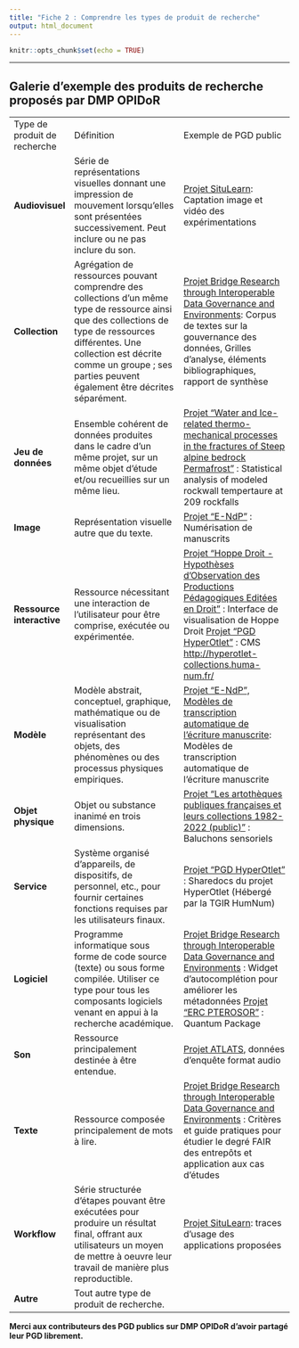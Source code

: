 ```yaml
---
title: "Fiche 2 : Comprendre les types de produit de recherche"
output: html_document
---
```


```r
knitr::opts_chunk$set(echo = TRUE)
```

------------------------------------------------------------------------

## Galerie d'exemple des produits de recherche proposés par DMP OPIDoR

|                              |                                                                                                                                                                                                                                                           |                                                                                                                                                                                                                                                   |
|------------------------------|-----------------------------------------------------------------------------------------------------------------------------------------------------------------------------------------------------------------------------------------------------------|---------------------------------------------------------------------------------------------------------------------------------------------------------------------------------------------------------------------------------------------------|
| Type de produit de recherche | Définition                                                                                                                                                                                                                                                | Exemple de PGD public                                                                                                                                                                                                                             |
| **Audiovisuel**              | Série de représentations visuelles donnant une impression de mouvement lorsqu'elles sont présentées successivement. Peut inclure ou ne pas inclure du son.                                                                                                | [Projet SituLearn ](https://dmp.opidor.fr/plans/9357/export.pdf): Captation image et vidéo des expérimentations                                                                                                                                   |
| **Collection**               | Agrégation de ressources pouvant comprendre des collections d'un même type de ressource ainsi que des collections de type de ressources différentes. Une collection est décrite comme un groupe ; ses parties peuvent également être décrites séparément. | [Projet Bridge Research through Interoperable Data Governance and Environments ](https://dmp.opidor.fr/plans/5954/export.pdf): Corpus de textes sur la gouvernance des données, Grilles d'analyse, éléments bibliographiques, rapport de synthèse |
| **Jeu de données**           | Ensemble cohérent de données produites dans le cadre d'un même projet, sur un même objet d'étude et/ou recueillies sur un même lieu.                                                                                                                      | [Projet "Water and Ice-related thermo-mechanical processes in the fractures of Steep alpine bedrock Permafrost"](https://dmp.opidor.fr/plans/7067/export.pdf) : Statistical analysis of modeled rockwall tempertaure at 209 rockfalls             |
| **Image**                    | Représentation visuelle autre que du texte.                                                                                                                                                                                                               | [Projet "E-NdP"](https://dmp.opidor.fr/plans/10339/export.pdf) : Numérisation de manuscrits                                                                                                                                                       |
| **Ressource interactive**    | Ressource nécessitant une interaction de l'utilisateur pour être comprise, exécutée ou expérimentée.                                                                                                                                                      | [Projet "Hoppe Droit - Hypothèses d'Observation des Productions Pédagogiques Editées en Droit"](https://dmp.opidor.fr/plans/3827/export.pdf) : Interface de visualisation de Hoppe Droit                                                                                                          [Projet "PGD HyperOtlet"](https://dmp.opidor.fr/plans/4205/export.pdf) : CMS <http://hyperotlet-collections.huma-num.fr/>                                                                                                                          |
| **Modèle**                   | Modèle abstrait, conceptuel, graphique, mathématique ou de visualisation représentant des objets, des phénomènes ou des processus physiques empiriques.                                                                                                   | [Projet "E-NdP", Modèles de transcription automatique de l'écriture manuscrite ](https://dmp.opidor.fr/plans/10339/export.pdf): Modèles de transcription automatique de l'écriture manuscrite                                                     |
| **Objet physique**           | Objet ou substance inanimé en trois dimensions.                                                                                                                                                                                                           | [Projet "Les artothèques publiques françaises et leurs collections 1982-2022 (public)"](https://dmp.opidor.fr/plans/13446/export.pdf) : Baluchons sensoriels                                                                                      |
| **Service**                  | Système organisé d'appareils, de dispositifs, de personnel, etc., pour fournir certaines fonctions requises par les utilisateurs finaux.                                                                                                                  | [Projet "PGD HyperOtlet"](https://dmp.opidor.fr/plans/4205/export.pdf) : Sharedocs du projet HyperOtlet (Hébergé par la TGIR HumNum)                                                                                                              |
| **Logiciel**                 | Programme informatique sous forme de code source (texte) ou sous forme compilée. Utiliser ce type pour tous les composants logiciels venant en appui à la recherche académique.                                                                           | [Projet Bridge Research through Interoperable Data Governance and Environments](https://dmp.opidor.fr/plans/5954/export.pdf) : Widget d'autocomplétion pour améliorer les métadonnées                                                          [Projet "ERC PTEROSOR"](https://dmp.opidor.fr/plans/6397/export.pdf) : Quantum Package                                                                                                                                                             |
| **Son**                      | Ressource principalement destinée à être entendue.                                                                                                                                                                                                        | [Projet ATLATS](https://dmp.opidor.fr/plans/3354/export.pdf), données d'enquête format audio                                                                                                                                                      |
| **Texte**                    | Ressource composée principalement de mots à lire.                                                                                                                                                                                                         | [Projet Bridge Research through Interoperable Data Governance and Environments](https://dmp.opidor.fr/plans/5954/export.pdf) : Critères et guide pratiques pour étudier le degré FAIR des entrepôts et application aux cas d'études               |
| **Workflow**                 | Série structurée d'étapes pouvant être exécutées pour produire un résultat final, offrant aux utilisateurs un moyen de mettre à oeuvre leur travail de manière plus reproductible.                                                                        | [Projet SituLearn ](https://dmp.opidor.fr/plans/9357/export.pdf): traces d'usage des applications proposées                                                                                                                                       |
| **Autre**                    | Tout autre type de produit de recherche.                                                                                                                                                                                                                  |                                                                                                                                                                                                                                                   |

**Merci aux contributeurs des PGD publics sur DMP OPIDoR d'avoir partagé leur PGD librement.**
